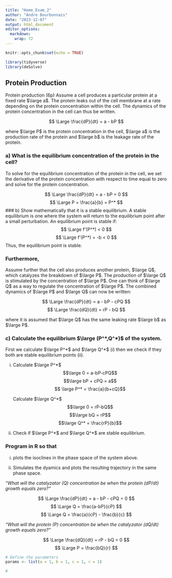 ---
title: "Home_Exam_2"
author: "Andre Bourbonnais"
date: "2023-12-07"
output: html_document
editor_options: 
  markdown: 
    wrap: 72
---

```{r setup, include=FALSE}
knitr::opts_chunk$set(echo = TRUE)
```

```{r, message=FALSE, warning=FALSE}
library(tidyverse)
library(deSolve)
```

## Protein Production

Protein production (6p) Assume a cell produces a particular protein at a
fixed rate $\large a$. The protein leaks out of the cell membrane at a
rate depending on the protein concentration within the cell. The
dynamics of the protein concentration in the cell can thus be written.

$$ \Large \frac{dP}{dt} = a - bP $$

where $\large P$ is the protein concentration in the cell, $\large a$ is
the production rate of the protein and $\large b$ is the leakage rate of
the protein.

### a) What is the equilibrium concentration of the protein in the cell?

To solve for the equilibrium concentration of the protein in the cell,
we set the derivative of the protein concentration with respect to time
equal to zero and solve for the protein concentration.

$$ \Large \frac{dP}{dt} = a - bP = 0 $$
$$ \Large P = \frac{a}{b} = P^* $$ \### b) Show mathematically that it
is a stable equilibrium. A stable equilibrium is one where the system
will return to the equilibrium point after a small perturbation. An
equilibrium point is stable if: $$ \Large f'(P^*) < 0 $$
$$ \Large f'(P^*) = -b < 0 $$ Thus, the equilibrium point is stable.

### Furthermore,

Assume further that the cell also produces another protein, $\large Q$,
which catalyzes the breakdown of $\large P$. The production of
$\large Q$ is stimulated by the concentration of $\large P$. One can
think of $\large Q$ as a way to regulate the concentration of
$\large P$. The combined dynamics of $\large P$ and $\large Q$ can now
be written:

$$ \Large \frac{dP}{dt} = a - bP - cPQ $$
$$ \Large \frac{dQ}{dt} = rP - bQ $$

where it is assumed that $\large Q$ has the same leaking rate $\large b$
as $\large P$.

### c) Calculate the equilibrium $\large (P^*,Q^*)$ of the system.

First we calculate $\large P^*$ and $\large Q^*$ (i) then we check if
they both are stable equilibrium points (ii).

i)  Calculate $\large P^*$ $$\large 0 = a-bP-cPQ$$
    $$\large bP + cPQ = a$$ $$ \large P^* = \frac{a}{b+cQ}$$

    Calculate $\large Q^*$ $$\large 0 = rP-bQ$$ $$\large bQ = rP$$
    $$\large Q^* = \frac{rP}{b}$$

ii) Check if $\large P^*$ and $\large Q^*$ are stable equilibrium.

### Program in R so that

i)  plots the isoclines in the phase space of the system above.

ii) Simulates the dyamics and plots the resulting trajectory in the same
    phase space.

*"What will the catalyzator (Q) concentration be when the protein
(dP/dt) growth equals zero?"*

$$ \Large \frac{dP}{dt} = a - bP - cPQ = 0 $$
$$ \Large Q = \frac{a-bP}{cP} $$
$$ \Large Q = \frac{a}{cP} - \frac{b}{c} $$

*"What will the protein (P) concentration be when the catalyzator
(dQ/dt) growth equals zero?"*

$$ \Large \frac{dQ}{dt} = rP - bQ = 0 $$ $$ \Large P = \frac{bQ}{r} $$

```{r}


# Define the parameters
params <- list(a = 1, b = 1, c = 1, r = 1)

# 




 





```
